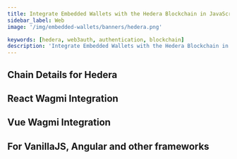 ```yaml
---
title: Integrate Embedded Wallets with the Hedera Blockchain in JavaScript
sidebar_label: Web
image: '/img/embedded-wallets/banners/hedera.png'

keywords: [hedera, web3auth, authentication, blockchain]
description: 'Integrate Embedded Wallets with the Hedera Blockchain in JavaScript | Embedded Wallets'
---
```



<SEO
  title="Integrate Embedded Wallets with the Hedera Blockchain in JavaScript"
  description="Integrate Embedded Wallets with the Hedera Blockchain in JavaScript | Embedded Wallets"
  image="https://docs.metamask.io/img/embedded-wallets/banners/hedera.png"
  slug="/embedded-wallets/connect-blockchain/evm/hedera/web"
/>

## Chain Details for Hedera

<ChainDetailsHedera />

## React Wagmi Integration

<ReactWagmiIntegration />

## Vue Wagmi Integration

<VueWagmiIntegration />

## For VanillaJS, Angular and other frameworks

<JsBlockchainMethods />
